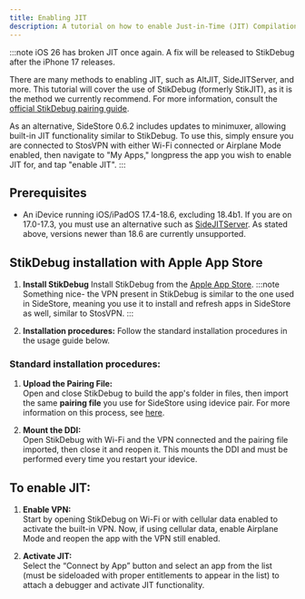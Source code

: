 ```yaml
---
title: Enabling JIT
description: A tutorial on how to enable Just-in-Time (JIT) Compilation for apps that require it.
---
```


:::note
iOS 26 has broken JIT once again. A fix will be released to StikDebug after the iPhone 17 releases.

There are many methods to enabling JIT, such as AltJIT, SideJITServer, and more. This tutorial will cover the use of StikDebug (formerly StikJIT), as it is the method we currently recommend. For more information, consult the [official StikDebug pairing guide](https://github.com/StephenDev0/StikDebug-Guide/blob/main/pairing_file.md). 

As an alternative, SideStore 0.6.2 includes updates to minimuxer, allowing built-in JIT functionality similar to StikDebug. To use this, simply ensure you are connected to StosVPN with either Wi-Fi connected or Airplane Mode enabled, then navigate to "My Apps," longpress the app you wish to enable JIT for, and tap "enable JIT".
:::

## Prerequisites
* An iDevice running iOS/iPadOS 17.4-18.6, excluding 18.4b1. If you are on 17.0-17.3, you must use an alternative such as [SideJITServer](https://github.com/nythepegasus/SideJITServer). As stated above, versions newer than 18.6 are currently unsupported. 

## StikDebug installation with Apple App Store

1. **Install StikDebug**
   Install StikDebug from the [Apple App Store](https://apps.apple.com/us/app/stikdebug/id6744045754).
:::note Something nice- the VPN present in StikDebug is similar to the one used in SideStore, meaning you use it to install and refresh apps in SideStore as well, similar to StosVPN.
:::

2. **Installation procedures:**
   Follow the standard installation procedures in the usage guide below.


### Standard installation procedures:

1. **Upload the Pairing File:**  
   Open and close StikDebug to build the app's folder in files, then import the same **pairing file** you use for SideStore using idevice pair. For more information on this process, see [here](https://github.com/StephenDev0/StikDebug-Guide/blob/main/pairing_file.md).

2. **Mount the DDI:**  
   Open StikDebug with Wi-Fi and the VPN connected and the pairing file imported, then close it and reopen it. This mounts the DDI and must be performed every time you restart your idevice.

## To enable JIT:

1. **Enable VPN:**  
   Start by opening StikDebug on Wi-Fi or with cellular data enabled to activate the built-in VPN. Now, if using cellular data, enable Airplane Mode and reopen the app with the VPN still enabled.
   
2. **Activate JIT:**  
   Select the “Connect by App” button and select an app from the list (must be sideloaded with proper entitlements to appear in the list) to attach a debugger and activate JIT functionality.
